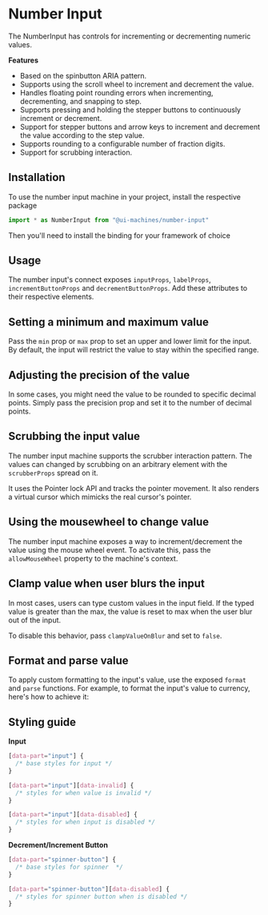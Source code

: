 # Number Input

The NumberInput has controls for incrementing or decrementing numeric values.

**Features**

- Based on the spinbutton ARIA pattern.
- Supports using the scroll wheel to increment and decrement the value.
- Handles floating point rounding errors when incrementing, decrementing, and snapping to step.
- Supports pressing and holding the stepper buttons to continuously increment or decrement.
- Support for stepper buttons and arrow keys to increment and decrement the value according to the step value.
- Supports rounding to a configurable number of fraction digits.
- Support for scrubbing interaction.

## Installation

To use the number input machine in your project, install the respective package

<InstallSnippet package="@ui-machines/number-input" />

```jsx
import * as NumberInput from "@ui-machines/number-input"
```

Then you'll need to install the binding for your framework of choice

<CodeSnippet id="number-input/installation.mdx" />

## Usage

The number input's connect exposes `inputProps`, `labelProps`, `incrementButtonProps` and `decrementButtonProps`. Add
these attributes to their respective elements.

<CodeSnippet id="number-input/basic-usage.mdx" />

## Setting a minimum and maximum value

Pass the `min` prop or `max` prop to set an upper and lower limit for the input. By default, the input will restrict the
value to stay within the specified range.

<CodeSnippet id="number-input/setting-range.mdx" />

## Adjusting the precision of the value

In some cases, you might need the value to be rounded to specific decimal points. Simply pass the precision prop and set
it to the number of decimal points.

<CodeSnippet id="number-input/setting-precision.mdx" />

## Scrubbing the input value

The number input machine supports the scrubber interaction pattern. The values can changed by scrubbing on an arbitrary
element with the `scrubberProps` spread on it.

It uses the Pointer lock API and tracks the pointer movement. It also renders a virtual cursor which mimicks the real
cursor's pointer.

<CodeSnippet id="number-input/scrubber.mdx" />

## Using the mousewheel to change value

The number input machine exposes a way to increment/decrement the value using the mouse wheel event. To activate this,
pass the `allowMouseWheel` property to the machine's context.

<CodeSnippet id="number-input/mouse-wheel.mdx" />

## Clamp value when user blurs the input

In most cases, users can type custom values in the input field. If the typed value is greater than the max, the value is
reset to max when the user blur out of the input.

To disable this behavior, pass `clampValueOnBlur` and set to `false`.

<CodeSnippet id="number-input/clamp-on-blur.mdx" />

## Format and parse value

To apply custom formatting to the input's value, use the exposed `format` and `parse` functions. For example, to format
the input's value to currency, here's how to achieve it:

<CodeSnippet id="number-input/format-and-parse.mdx" />

## Styling guide

**Input**

```css
[data-part="input"] {
  /* base styles for input */
}

[data-part="input"][data-invalid] {
  /* styles for when value is invalid */
}

[data-part="input"][data-disabled] {
  /* styles for when input is disabled */
}
```

**Decrement/Increment Button**

```css
[data-part="spinner-button"] {
  /* base styles for spinner  */
}

[data-part="spinner-button"][data-disabled] {
  /* styles for spinner button when is disabled */
}
```
